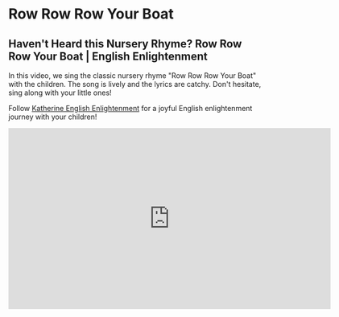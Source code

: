 # Row Row Row Your Boat

## Haven't Heard this Nursery Rhyme? Row Row Row Your Boat | English Enlightenment

In this video, we sing the classic nursery rhyme "Row Row Row Your Boat" with the children. The song is lively and the lyrics are catchy. Don't hesitate, sing along with your little ones!

Follow [Katherine English Enlightenment](https://space.bilibili.com/20797715) for a joyful English enlightenment journey with your children!

<iframe
  src="https://player.bilibili.com/player.html?bvid=BV1Ns4y1v7jP&cid=1&page=1"
  scrolling="no"
  border="0"
  frameborder="no"
  framespacing="0"
  allowfullscreen="true"
  width="640"
  height="360"
></iframe>
